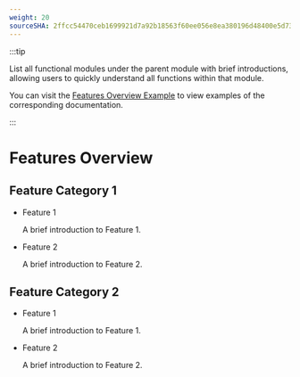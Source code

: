 ```yaml
---
weight: 20
sourceSHA: 2ffcc54470ceb1699921d7a92b18563f60ee056e8ea380196d48400e5d732f6b
---
```


:::tip

List all functional modules under the parent module with brief introductions, allowing users to quickly understand all functions within that module.

You can visit the [Features Overview Example](https://product-doc-guide.alauda.cn/template/features_overview/example.html) to view examples of the corresponding documentation.

:::

# Features Overview

## Feature Category 1

- Feature 1

  A brief introduction to Feature 1.

- Feature 2

  A brief introduction to Feature 2.

## Feature Category 2

- Feature 1

  A brief introduction to Feature 1.

- Feature 2

  A brief introduction to Feature 2.
